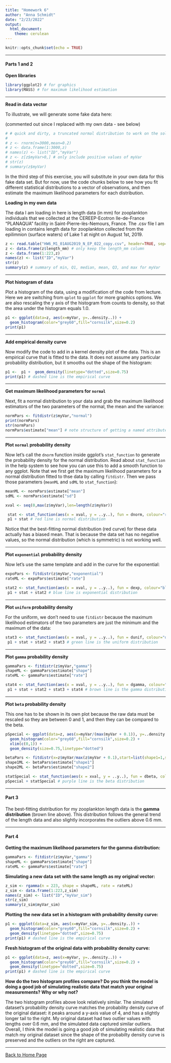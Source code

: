 ```yaml
---
title: "Homework 6"
author: "Anna Schmidt"
date: "2/23/2022"
output: 
  html_document: 
    theme: cerulean
---
```


```r
knitr::opts_chunk$set(echo = TRUE)
```

___
#### **Parts 1 and 2**

**Open libraries**
```r
library(ggplot2) # for graphics
library(MASS) # for maximum likelihood estimation
```

___
**Read in data vector**

To illustrate, we will generate some fake data here:

(commented out since I replaced with my own data - see below)
```r
# # quick and dirty, a truncated normal distribution to work on the solution set
# 
# z <- rnorm(n=3000,mean=0.2)
# z <- data.frame(1:3000,z)
# names(z) <- list("ID","myVar")
# z <- z[z$myVar>0,] # only include positive values of myVar
# str(z)
# summary(z$myVar)
```

In the third step of this exercise, you will substitute in your own data for this fake data set. But for now, use the code chunks below to see how you fit different statistical distributions to a vector of observations, and then estimate the maximum likelihood parameters for each distribution.

**Loading in my own data**

The data I am loading in here is length data (in mm) for zooplankton individuals that we collected at the CEREEP-Ecotron Ile-de-France “PLANAQUA” facility in Saint-Pierre-lès-Nemours, France. The .csv file I am loading in contains length data for zooplankton collected from the epilimnion (surface waters) of Lake 1 at night on August 1st, 2019.
```r
z <- read.table("HW6_M1_01AUG2019_N_EP_022_copy.csv", header=TRUE, sep=",")
z <- data.frame(z$length_mm) # only keep the length_mm column
z <- data.frame(1:223,z)
names(z) <- list("ID","myVar")
str(z)
summary(z) # summary of min, Q1, median, mean, Q3, and max for myVar
```

___
**Plot histogram of data**

Plot a histogram of the data, using a modification of the code from lecture. Here we are switching from `qplot` to `ggplot` for more graphics options. We are also rescaling the y axis of the histogram from counts to density, so that the area under the histogram equals 1.0.

```r
p1 <- ggplot(data=z, aes(x=myVar, y=..density..)) +
  geom_histogram(color="grey60",fill="cornsilk",size=0.2) 
print(p1)
```

___
**Add empirical density curve**

Now modify the code to add in a kernel density plot of the data. This is an empirical curve that is fitted to the data. It does not assume any particular probability distribution, but it smooths out the shape of the histogram:

```r
p1 <-  p1 +  geom_density(linetype="dotted",size=0.75)
print(p1) # dashed line is the empirical curve
```

___
**Get maximum likelihood parameters for `normal`**

Next, fit a normal distribution to your data and grab the maximum likelihood estimators of the two parameters of the normal, the mean and the variance:

```r
normPars <- fitdistr(z$myVar,"normal")
print(normPars)
str(normPars)
normPars$estimate["mean"] # note structure of getting a named attribute
```

___
**Plot `normal` probability density**

Now let’s call the `dnorm` function inside ggplot’s `stat_function` to generate the probability density for the normal distribution. Read about `stat_function` in the help system to see how you can use this to add a smooth function to any ggplot. Note that we first get the maximum likelihood parameters for a normal distribution fitted to thse data by calling `fitdistr`. Then we pass those parameters (`meanML` and `sdML` to `stat_function`):

```r
meanML <- normPars$estimate["mean"]
sdML <- normPars$estimate["sd"]

xval <- seq(0,max(z$myVar),len=length(z$myVar))

 stat <- stat_function(aes(x = xval, y = ..y..), fun = dnorm, colour="red", n = length(z$myVar), args = list(mean = meanML, sd = sdML))
 p1 + stat # red line is normal distribution
```

Notice that the best-fitting normal distribution (red curve) for these data actually has a biased mean. That is because the data set has no negative values, so the normal distribution (which is symmetric) is not working well.

___
**Plot `exponential` probability density**

Now let’s use the same template and add in the curve for the exponential:

```r
expoPars <- fitdistr(z$myVar,"exponential")
rateML <- expoPars$estimate["rate"]

stat2 <- stat_function(aes(x = xval, y = ..y..), fun = dexp, colour="blue", n = length(z$myVar), args = list(rate=rateML))
 p1 + stat + stat2 # blue line is exponential distribution
```

___
**Plot `uniform` probability density**

For the uniform, we don’t need to use `fitdistr` because the maximum likelihood estimators of the two parameters are just the minimum and the maximum of the data:

```r
stat3 <- stat_function(aes(x = xval, y = ..y..), fun = dunif, colour="darkgreen", n = length(z$myVar), args = list(min=min(z$myVar), max=max(z$myVar)))
 p1 + stat + stat2 + stat3 # green line is the uniform distribution
```

___
**Plot `gamma` probability density**

```r
gammaPars <- fitdistr(z$myVar,"gamma")
shapeML <- gammaPars$estimate["shape"]
rateML <- gammaPars$estimate["rate"]

stat4 <- stat_function(aes(x = xval, y = ..y..), fun = dgamma, colour="brown", n = length(z$myVar), args = list(shape=shapeML, rate=rateML))
 p1 + stat + stat2 + stat3 + stat4 # brown line is the gamma distribution
```

___
**Plot `beta` probability density**

This one has to be shown in its own plot because the raw data must be rescaled so they are between 0 and 1, and then they can be compared to the beta.

```r
pSpecial <- ggplot(data=z, aes(x=myVar/(max(myVar + 0.1)), y=..density..)) +
  geom_histogram(color="grey60",fill="cornsilk",size=0.2) + 
  xlim(c(0,1)) +
  geom_density(size=0.75,linetype="dotted")

betaPars <- fitdistr(x=z$myVar/max(z$myVar + 0.1),start=list(shape1=1,shape2=2),"beta")
shape1ML <- betaPars$estimate["shape1"]
shape2ML <- betaPars$estimate["shape2"]

statSpecial <- stat_function(aes(x = xval, y = ..y..), fun = dbeta, colour="orchid", n = length(z$myVar), args = list(shape1=shape1ML,shape2=shape2ML))
pSpecial + statSpecial # purple line is the beta distribution
```

___
#### **Part 3**
The best-fitting distribution for my zooplankton length data is the **gamma distribution** (brown line above). This distribution follows the general trend of the length data and also slightly incorporates the outliers above 0.6 mm.

___
#### **Part 4**

**Getting the maximum likelihood parameters for the gamma distribution:**
```r
gammaPars <- fitdistr(z$myVar,"gamma")
shapeML <- gammaPars$estimate["shape"]
rateML <- gammaPars$estimate["rate"] 
```

**Simulating a new data set with the same length as my original vector:**
```r
z_sim <- rgamma(n = 223, shape = shapeML, rate = rateML)
z_sim <- data.frame(1:223,z_sim)
names(z_sim) <- list("ID","myVar_sim")
str(z_sim)
summary(z_sim$myVar_sim)
```

**Plotting the new data set in a histogram with probability density curve:**
```r
p1 <- ggplot(data=z_sim, aes(x=myVar_sim, y=..density..)) +
  geom_histogram(color="grey60",fill="cornsilk",size=0.2) + 
  geom_density(linetype="dotted",size=0.75)
print(p1) # dashed line is the empirical curve
```

**Fresh histogram of the original data with probability density curve:**
```r
p1 <- ggplot(data=z, aes(x=myVar, y=..density..)) +
  geom_histogram(color="grey60",fill="cornsilk",size=0.2) +
  geom_density(linetype="dotted",size=0.75)
print(p1) # dashed line is the empirical curve
```

**How do the two histogram profiles compare? Do you think the model is doing a good job of simulating realistic data that match your original measurements? Why or why not?**

The two histogram profiles above look relatively similar. The simulated dataset's probability density curve matches the probability density curve of the original dataset: it peaks around a y-axis value of 4, and has a slightly longer tail to the right. My original dataset had two outlier values with lengths over 0.6 mm, and the simulated data captured similar outliers. Overall, I think the model is going a good job of simulating realistic data that match my original dataset since the shape of the probabilty density curve is preserved and the outliers on the right are captured.

___
[Back to Home Page](index.html) 